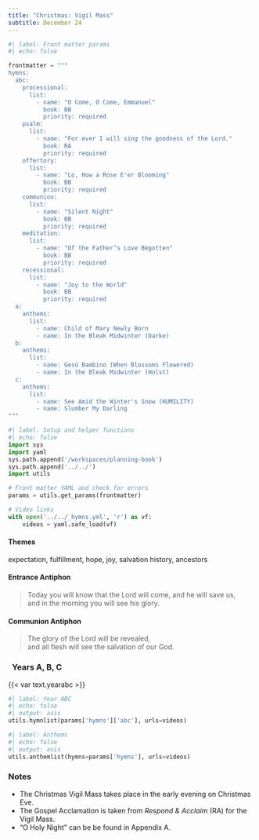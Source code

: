 ```yaml
---
title: "Christmas: Vigil Mass"
subtitle: December 24
---
```


```python
#| label: Front matter params
#| echo: false

frontmatter = """
hymns:
  abc:
    processional:
      list:
        - name: "O Come, O Come, Emmanuel"
          book: BB
          priority: required
    psalm:
      list:
        - name: "For ever I will sing the goodness of the Lord."
          book: RA
          priority: required
    offertory:
      list:
        - name: "Lo, How a Rose E'er Blooming"
          book: BB
          priority: required
    communion:
      list:
        - name: "Silent Night"
          book: BB
          priority: required
    meditation:
      list:
        - name: "Of the Father’s Love Begotten"
          book: BB
          priority: required
    recessional:
      list:
        - name: "Joy to the World"
          book: BB
          priority: required
  a:
    anthems:
      list:
        - name: Child of Mary Newly Born
        - name: In the Bleak Midwinter (Darke)
  b:
    anthems:
      list:
        - name: Gesú Bambino (When Blossoms Flowered)
        - name: In the Bleak Midwinter (Holst)
  c:
    anthems:
      list:
        - name: See Amid the Winter's Snow (HUMILITY)
        - name: Slumber My Darling
"""
```

```python
#| label: Setup and helper functions
#| echo: false
import sys
import yaml
sys.path.append('/workspaces/planning-book')
sys.path.append('../../')
import utils

# Front matter YAML and check for errors
params = utils.get_params(frontmatter)

# Video links
with open('../../_hymns.yml', 'r') as vf:
    videos = yaml.safe_load(vf)
```

::: red
#### **Themes**
:::

expectation, fulfillment, hope, joy, salvation history, ancestors

::: red
#### **Entrance Antiphon**
:::

> Today you will know that the Lord will come, and he will save us,  
> and in the morning you will see his glory.

::: red
#### **Communion Antiphon**
:::

> The glory of the Lord will be revealed,  
> and all flesh will see the salvation of our God.

::: titlered
###   Years A, B, C
:::

{{< var text.yearabc >}}

```python
#| label: Year ABC
#| echo: false
#| output: asis
utils.hymnlist(params['hymns']['abc'], urls=videos)
```

```python
#| label: Anthems
#| echo: false
#| output: asis
utils.anthemlist(hymns=params['hymns'], urls=videos)
```

::: red
### Notes
:::

-   The Christmas Vigil Mass takes place in the early evening on Christmas Eve.
-   The Gospel Acclamation is taken from *Respond & Acclaim* (RA) for the Vigil Mass.
-   "O Holy Night" can be be found in Appendix A.